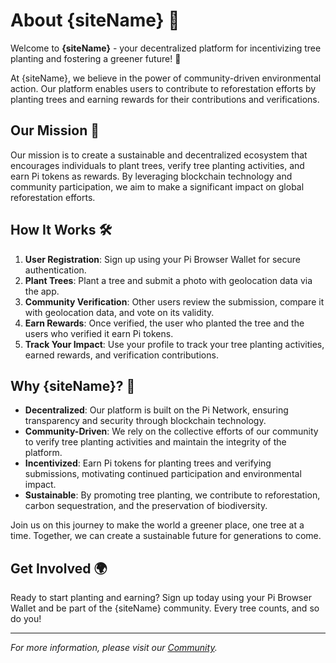 

# About {siteName} 🌱

Welcome to **{siteName}** - your decentralized platform for incentivizing tree planting and fostering a greener future! 🌳

At {siteName}, we believe in the power of community-driven environmental action. Our platform enables users to contribute to reforestation efforts by planting trees and earning rewards for their contributions and verifications.

## Our Mission 🎯

Our mission is to create a sustainable and decentralized ecosystem that encourages individuals to plant trees, verify tree planting activities, and earn Pi tokens as rewards. By leveraging blockchain technology and community participation, we aim to make a significant impact on global reforestation efforts.

## How It Works 🛠

1. **User Registration**: Sign up using your Pi Browser Wallet for secure authentication.
2. **Plant Trees**: Plant a tree and submit a photo with geolocation data via the app.
3. **Community Verification**: Other users review the submission, compare it with geolocation data, and vote on its validity.
4. **Earn Rewards**: Once verified, the user who planted the tree and the users who verified it earn Pi tokens.
5. **Track Your Impact**: Use your profile to track your tree planting activities, earned rewards, and verification contributions.

## Why {siteName}? 💚

- **Decentralized**: Our platform is built on the Pi Network, ensuring transparency and security through blockchain technology.
- **Community-Driven**: We rely on the collective efforts of our community to verify tree planting activities and maintain the integrity of the platform.
- **Incentivized**: Earn Pi tokens for planting trees and verifying submissions, motivating continued participation and environmental impact.
- **Sustainable**: By promoting tree planting, we contribute to reforestation, carbon sequestration, and the preservation of biodiversity.

Join us on this journey to make the world a greener place, one tree at a time. Together, we can create a sustainable future for generations to come.

## Get Involved 🌍

Ready to start planting and earning? Sign up today using your Pi Browser Wallet and be part of the {siteName} community. Every tree counts, and so do you!

---

_For more information, please visit our [Community](https://t.me/mitimara_pi)._
